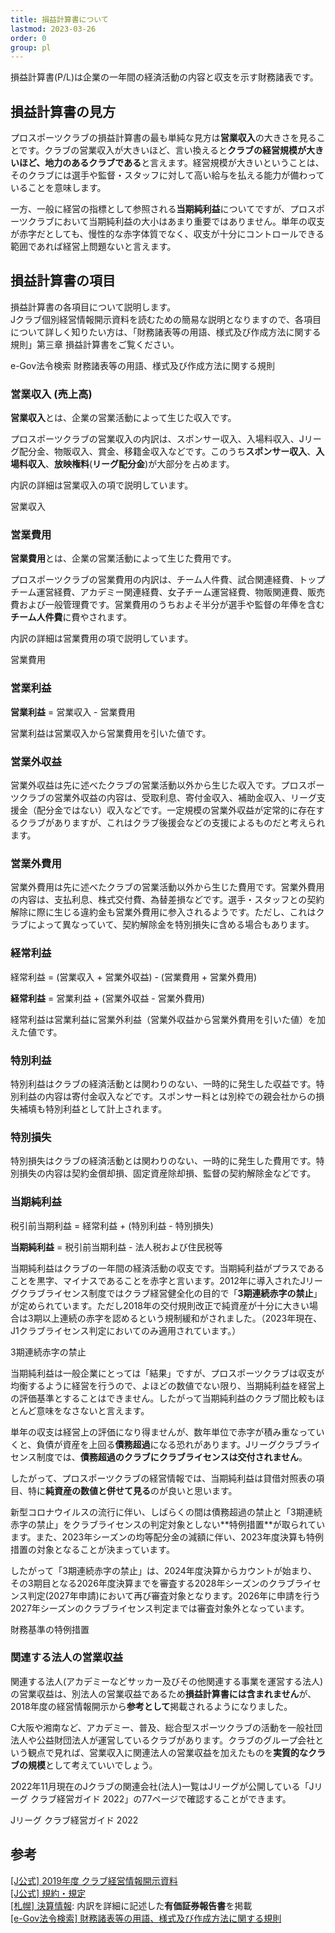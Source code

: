 ```yaml
---
title: 損益計算書について
lastmod: 2023-03-26
order: 0
group: pl
---
```



損益計算書(P/L)は企業の一年間の経済活動の内容と収支を示す財務諸表です。

## 損益計算書の見方

プロスポーツクラブの損益計算書の最も単純な見方は**営業収入**の大きさを見ることです。クラブの営業収入が大きいほど、言い換えると**クラブの経営規模が大きいほど、地力のあるクラブである**と言えます。経営規模が大きいということは、そのクラブには選手や監督・スタッフに対して高い給与を払える能力が備わっていることを意味します。

一方、一般に経営の指標として参照される**当期純利益**についてですが、プロスポーツクラブにおいて当期純利益の大小はあまり重要ではありません。単年の収支が赤字だとしても、慢性的な赤字体質でなく、収支が十分にコントロールできる範囲であれば経営上問題ないと言えます。

## 損益計算書の項目

損益計算書の各項目について説明します。  
Jクラブ個別経営情報開示資料を読むための簡易な説明となりますので、各項目について詳しく知りたい方は、「財務諸表等の用語、様式及び作成方法に関する規則」第三章 損益計算書をご覧ください。

<PanelLink href="https://elaws.e-gov.go.jp/document?lawid=338M50000040059_20210924_503M60000002061">e-Gov法令検索 財務諸表等の用語、様式及び作成方法に関する規則</PanelLink>

<PLFigure />

### 営業収入 (売上高)

**営業収入**とは、企業の営業活動によって生じた収入です。

プロスポーツクラブの営業収入の内訳は、スポンサー収入、入場料収入、Jリーグ配分金、物販収入、賞金、移籍金収入などです。このうち**スポンサー収入**、**入場料収入**、**放映権料**(**リーグ配分金**)が大部分を占めます。

内訳の詳細は営業収入の項で説明しています。

<PanelLink href="/docs/revenue/">営業収入</PanelLink>

### 営業費用

**営業費用**とは、企業の営業活動によって生じた費用です。

プロスポーツクラブの営業費用の内訳は、チーム人件費、試合関連経費、トップチーム運営経費、アカデミー関連経費、女子チーム運営経費、物販関連費、販売費および一般管理費です。営業費用のうちおよそ半分が選手や監督の年俸を含む**チーム人件費**に費やされます。

内訳の詳細は営業費用の項で説明しています。

<PanelLink href="/docs/expense/">営業費用</PanelLink>

### 営業利益

<Alert severity="info">**営業利益** = 営業収入 - 営業費用</Alert>

営業利益は営業収入から営業費用を引いた値です。

### 営業外収益

営業外収益は先に述べたクラブの営業活動以外から生じた収入です。プロスポーツクラブの営業外収益の内容は、受取利息、寄付金収入、補助金収入、リーグ支援金（配分金ではない）収入などです。一定規模の営業外収益が定常的に存在するクラブがありますが、これはクラブ後援会などの支援によるものだと考えられます。

### 営業外費用

営業外費用は先に述べたクラブの営業活動以外から生じた費用です。営業外費用の内容は、支払利息、株式交付費、為替差損などです。選手・スタッフとの契約解除に際に生じる違約金も営業外費用に参入されるようです。ただし、これはクラブによって異なっていて、契約解除金を特別損失に含める場合もあります。

### 経常利益

<Alert severity="info">経常利益 = (営業収入 + 営業外収益) - (営業費用 + 営業外費用)</Alert>

<Alert severity="info">**経常利益** = 営業利益 + (営業外収益 - 営業外費用)</Alert>

経常利益は営業利益に営業外利益（営業外収益から営業外費用を引いた値）を加えた値です。

### 特別利益

特別利益はクラブの経済活動とは関わりのない、一時的に発生した収益です。特別利益の内容は寄付金収入などです。スポンサー料とは別枠での親会社からの損失補填も特別利益として計上されます。

### 特別損失

特別損失はクラブの経済活動とは関わりのない、一時的に発生した費用です。特別損失の内容は契約金償却損、固定資産除却損、監督の契約解除金などです。

### 当期純利益

<Alert severity="info">税引前当期利益 = 経常利益 + (特別利益 - 特別損失)</Alert>

<Alert severity="info">**当期純利益** = 税引前当期利益 - 法人税および住民税等</Alert>

当期純利益はクラブの一年間の経済活動の収支です。当期純利益がプラスであることを黒字、マイナスであることを赤字と言います。2012年に導入されたJリーグクラブライセンス制度ではクラブ経営健全化の目的で「**3期連続赤字の禁止**」が定められています。ただし2018年の交付規則改正で純資産が十分に大きい場合は3期以上連続の赤字を認めるという規制緩和がされました。（2023年現在、J1クラブライセンス判定においてのみ適用されています。）

<PanelLink href="/docs/license/pl/">3期連続赤字の禁止</PanelLink>

当期純利益は一般企業にとっては「結果」ですが、プロスポーツクラブは収支が均衡するように経営を行うので、よほどの数値でない限り、当期純利益を経営上の評価基準とすることはできません。したがって当期純利益のクラブ間比較もほとんど意味をなさないと言えます。

単年の収支は経営上の評価になり得ませんが、数年単位で赤字が積み重なっていくと、負債が資産を上回る**債務超過**になる恐れがあります。Jリーグクラブライセンス制度では、**債務超過のクラブにクラブライセンスは交付されません**。

したがって、プロスポーツクラブの経営情報では、当期純利益は貸借対照表の項目、特に**純資産の数値と併せて見る**のが良いと思います。

<Alert severity="warning" title="財務基準の特例措置について">
  新型コロナウイルスの流行に伴い、しばらくの間は債務超過の禁止と「3期連続赤字の禁止」をクラブライセンスの判定対象としない**特例措置**が取られています。また、2023年シーズンの均等配分金の減額に伴い、2023年度決算も特例措置の対象となることが決まっています。

  したがって「3期連続赤字の禁止」は、2024年度決算からカウントが始まり、その3期目となる2026年度決算までを審査する2028年シーズンのクラブライセンス判定(2027年申請)において再び審査対象となります。2026年に申請を行う2027年シーズンのクラブライセンス判定までは審査対象外となっています。
</Alert>

<PanelLink href="/docs/license/">財務基準の特例措置</PanelLink>

### 関連する法人の営業収益

関連する法人(アカデミーなどサッカー及びその他関連する事業を運営する法人)の営業収益は、別法人の営業収益であるため**損益計算書には含まれません**が、2018年度の経営情報開示から**参考として**掲載されるようになりました。

C大阪や湘南など、アカデミー、普及、総合型スポーツクラブの活動を一般社団法人や公益財団法人が運営しているクラブがあります。クラブのグループ会社という観点で見れば、営業収入に関連法人の営業収益を加えたものを**実質的なクラブの規模**として考えていいでしょう。

2022年11月現在のJクラブの関連会社(法人)一覧はJリーグが公開している「Jリーグ クラブ経営ガイド 2022」の77ページで確認することができます。

<PanelLink href="https://aboutj.jleague.jp/corporate//wp-content/themes/j_corp/assets/pdf/Jleague_club_guide2022.pdf#page=77">Jリーグ クラブ経営ガイド 2022</PanelLink>

## 参考

[[J公式] 2019年度 クラブ経営情報開示資料](https://www.jleague.jp/docs/aboutj/club-h31kaiji_001.pdf)  
[[J公式] 規約・規定](https://aboutj.jleague.jp/corporate/regulation/)  
[[札幌] 決算情報](https://www.consadole-sapporo.jp/club/settlement/): 内訳を詳細に記述した**有価証券報告書**を掲載  
[[e-Gov法令検索] 財務諸表等の用語、様式及び作成方法に関する規則](https://elaws.e-gov.go.jp/document?lawid=338M50000040059_20210924_503M60000002061)
